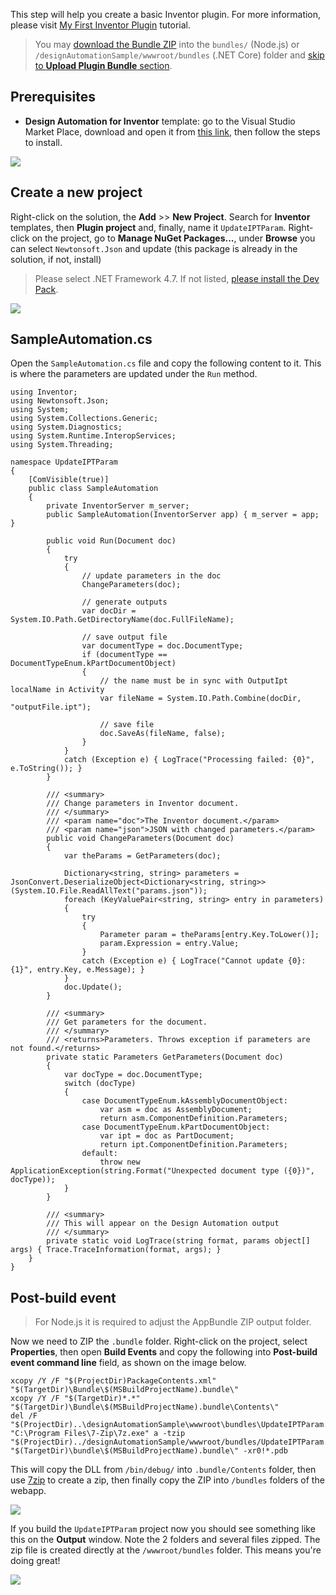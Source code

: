 This step will help you create a basic Inventor plugin. For more information, please visit [My First Inventor Plugin](https://knowledge.autodesk.com/support/inventor-products/learn-explore/caas/simplecontent/content/my-first-inventor-plug-overview.html) tutorial.

> You may [download the Bundle ZIP](https://github.com/Autodesk-Forge/learn.forge.designautomation/raw/master/designAutomationSample/wwwroot/bundles/UpdateIPTParam.zip) into the `bundles/` (Node.js) or `/designAutomationSample/wwwroot/bundles` (.NET Core) folder and [skip to **Upload Plugin Bundle** section](#upload-plugin-bundle).

## Prerequisites

- **Design Automation for Inventor** template: go to the Visual Studio Market Place, download and open it from [this link](https://marketplace.visualstudio.com/items?itemName=Autodesk.DesignAutomation), then follow the steps to install.

![](../_images/_inventor/da4inventor_template.png)

## Create a new project

Right-click on the solution, the **Add** >> **New Project**. Search for **Inventor** templates, then **Plugin project** and, finally, name it `UpdateIPTParam`. Right-click on the project, go to **Manage NuGet Packages...**, under **Browse** you can select `Newtonsoft.Json` and update (this package is already in the solution, if not, install)

> Please select .NET Framework 4.7. If not listed, [please install the Dev Pack](https://dotnet.microsoft.com/download/dotnet-framework/net47).

![](../_images/_inventor/new_project.gif)

## SampleAutomation.cs

Open the `SampleAutomation.cs` file and copy the following content to it. This is where the parameters are updated under the `Run` method.

```dotnet title=SampleAutomation.cs
using Inventor;
using Newtonsoft.Json;
using System;
using System.Collections.Generic;
using System.Diagnostics;
using System.Runtime.InteropServices;
using System.Threading;

namespace UpdateIPTParam
{
    [ComVisible(true)]
    public class SampleAutomation
    {
        private InventorServer m_server;
        public SampleAutomation(InventorServer app) { m_server = app; }

        public void Run(Document doc)
        {
            try
            {
                // update parameters in the doc
                ChangeParameters(doc);

                // generate outputs
                var docDir = System.IO.Path.GetDirectoryName(doc.FullFileName);

                // save output file
                var documentType = doc.DocumentType;
                if (documentType == DocumentTypeEnum.kPartDocumentObject)
                {
                    // the name must be in sync with OutputIpt localName in Activity
                    var fileName = System.IO.Path.Combine(docDir, "outputFile.ipt");

                    // save file
                    doc.SaveAs(fileName, false);
                }
            }
            catch (Exception e) { LogTrace("Processing failed: {0}", e.ToString()); }
        }

        /// <summary>
        /// Change parameters in Inventor document.
        /// </summary>
        /// <param name="doc">The Inventor document.</param>
        /// <param name="json">JSON with changed parameters.</param>
        public void ChangeParameters(Document doc)
        {
            var theParams = GetParameters(doc);

            Dictionary<string, string> parameters = JsonConvert.DeserializeObject<Dictionary<string, string>>(System.IO.File.ReadAllText("params.json"));
            foreach (KeyValuePair<string, string> entry in parameters)
            {
                try
                {
                    Parameter param = theParams[entry.Key.ToLower()];
                    param.Expression = entry.Value;
                }
                catch (Exception e) { LogTrace("Cannot update {0}: {1}", entry.Key, e.Message); }
            }
            doc.Update();
        }

        /// <summary>
        /// Get parameters for the document.
        /// </summary>
        /// <returns>Parameters. Throws exception if parameters are not found.</returns>
        private static Parameters GetParameters(Document doc)
        {
            var docType = doc.DocumentType;
            switch (docType)
            {
                case DocumentTypeEnum.kAssemblyDocumentObject:
                    var asm = doc as AssemblyDocument;
                    return asm.ComponentDefinition.Parameters;
                case DocumentTypeEnum.kPartDocumentObject:
                    var ipt = doc as PartDocument;
                    return ipt.ComponentDefinition.Parameters;
                default:
                    throw new ApplicationException(string.Format("Unexpected document type ({0})", docType));
            }
        }

        /// <summary>
        /// This will appear on the Design Automation output
        /// </summary>
        private static void LogTrace(string format, params object[] args) { Trace.TraceInformation(format, args); }
    }
}

```

## Post-build event

> For Node.js it is required to adjust the AppBundle ZIP output folder.

Now we need to ZIP the `.bundle` folder. Right-click on the project, select **Properties**, then open **Build Events** and copy the following into **Post-build event command line** field, as shown on the image below.

```
xcopy /Y /F "$(ProjectDir)PackageContents.xml" "$(TargetDir)\Bundle\$(MSBuildProjectName).bundle\"
xcopy /Y /F "$(TargetDir)*.*" "$(TargetDir)\Bundle\$(MSBuildProjectName).bundle\Contents\"
del /F "$(ProjectDir)..\designAutomationSample\wwwroot\bundles\UpdateIPTParam.zip"
"C:\Program Files\7-Zip\7z.exe" a -tzip "$(ProjectDir)../designAutomationSample/wwwroot/bundles/UpdateIPTParam.zip" "$(TargetDir)\bundle\$(MSBuildProjectName).bundle\" -xr0!*.pdb
```

This will copy the DLL from `/bin/debug/` into `.bundle/Contents` folder, then use [7zip](https://www.7-zip.org/) to create a zip, then finally copy the ZIP into `/bundles` folders of the webapp.

![](../_images/_inventor/post_build.png)

If you build the `UpdateIPTParam` project now you should see something like this on the **Output** window. Note the 2 folders and several files zipped. The zip file is created directly at the `/wwwroot/bundles` folder. This means you're doing great!

![](../_images/_inventor/build_output.png)
